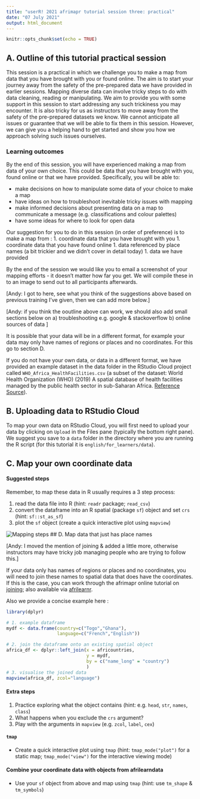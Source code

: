 ```yaml
---
title: "userR! 2021 afrimapr tutorial session three: practical"
date: "07 July 2021"
output: html_document
---
```


```r
knitr::opts_chunk$set(echo = TRUE)
```


## A. Outline of this tutorial practical session

This session is a practical in which we challenge you to make a map from data that you have brought with you or found online. The aim is to start your journey away from the safety of the pre-prepared data we have provided in earlier sessions. Mapping diverse data can involve tricky steps to do with data cleaning, reading or manipulating. We aim to provide you with some support in this session to start addressing any such trickiness you may encounter. It is also tricky for us as instructors to move away from the safety of the pre-prepared datasets we know. We cannot anticipate all issues or guarantee that we will be able to fix them in this session. However, we can give you a helping hand to get started and show you how we approach solving such issues ourselves.   

### Learning outcomes

By the end of this session, you will have experienced making a map from data of your own choice. This could be data that you have brought with you, found online or that we have provided. Specifically, you will be able to:

* make decisions on how to manipulate some data of your choice to make a map 
* have ideas on how to troubleshoot inevitable tricky issues with mapping 
* make informed decisions about presenting data on a map to communicate a message (e.g. classifications and colour palettes)
* have some ideas for where to look for open data


Our suggestion for you to do in this session (in order of preference) is to make a map from :
1. coordinate data that you have brought with you
1. coordinate data that you have found online
1. data referenced by place names (a bit trickier and we didn't cover in detail today)
1. data we have provided

By the end of the session we would like you to email a screenshot of your mapping efforts - it doesn't matter how far you get. We will compile these in to an image to send out to all participants afterwards.
 
 
[Andy: I got to here, see what you think of the suggestions above based on previous training I've given, then we can add more below.] 


[Andy: if you think the ooutline above can work, we should also add small sections below on 
a) troubleshooting e.g. google & stackoverflow
b) online sources of data ]


 
It is possible that your data will be in a different format, for example your data may only have names of regions or places and no coordinates. For this go to section D. 

If you do not have your own data, or data in a different format, we have provided an example dataset in the data folder in the RStudio Cloud project called `WHO_Africa_HealthFacilities.csv` (a subset of the dataset: World Health Organization (WHO) (2019) A spatial database of health facilities managed by the public health sector in sub-Saharan Africa. [Reference Source](https://www.who.int/malaria/areas/surveillance/public-sector-health-facilities-ss-africa/en/)).

## B. Uploading data to RStudio Cloud

To map your own data on RStudio Cloud, you will first need to upload your data by clicking on `Upload` in the Files pane (typically the bottom right pane). We suggest you save to a `data` folder in the directory where you are running the R script (for this tutorial it is `english/for_learners/data`). 



## C. Map your own coordinate data

#### Suggested steps

Remember, to map these data in R usually requires a 3 step process:

1. read the data file into R (hint: `readr` package; `read_csv`)
2. convert the dataframe into an R spatial (package `sf`) object and set `crs` (hint: `sf::st_as_sf`)
3. plot the `sf` object (create a quick interactive plot using `mapview`)

![**Mapping steps**](../../for_instructors/images/steps.jpg)
## D. Map data that just has place names

[Andy: I moved the mention of joining & added a little more, otherwise instructors may have tricky job managing people who are trying to follow this.]

If your data only has names of regions or places and no coordinates, you will need to join these names to spatial data that does have the coordinates. If this is the case, you can work through the afrimapr online tutorial on [joining](https://andysouth.shinyapps.io/join-admin/#section-outline-of-this-tutorial); also available via [afrilearnr](https://github.com/afrimapr/afrilearnr/tree/main/inst/tutorials/join-admin).

Also we provide a concise example here :

```r

library(dplyr)

# 1. example dataframe
mydf <- data.frame(country=c("Togo","Ghana"),
                   language=c("French","English"))

# 2. join the dataframe onto an existing spatial object
africa_df <- dplyr::left_join(x = africountries, 
                              y = mydf, 
                              by = c("name_long" = "country")
                              )
# 3. visualise the joined data
mapview(africa_df, zcol="language")

```

#### Extra steps

1. Practice exploring what the object contains (hint: e.g. `head`, `str`, `names`, `class`)
2. What happens when you exclude the `crs` argument?
3. Play with the arguments in `mapview` (e.g. `zcol`, `label`, `cex`)


#### `tmap`

* Create a quick interactive plot using `tmap` (hint: `tmap_mode("plot")` for a static map; `tmap_mode("view")` for the interactive viewing mode)


#### Combine your coordinate data with objects from afrilearndata

* Use your `sf` object from above and map using `tmap` (hint: use `tm_shape` & `tm_symbols`)

